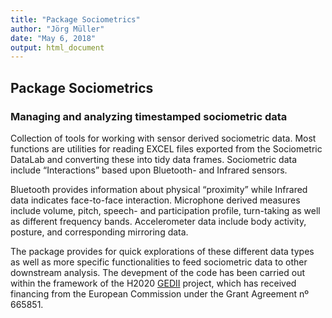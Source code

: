 ```yaml
---
title: "Package Sociometrics"
author: "Jörg Müller"
date: "May 6, 2018"
output: html_document
---
```


## Package Sociometrics

### Managing and analyzing timestamped sociometric data

Collection of tools for working with sensor derived sociometric data. Most functions are utilities
  for reading EXCEL files exported from the Sociometric DataLab and converting these into 
  tidy data frames. Sociometric data include "Interactions" based upon Bluetooth- and Infrared sensors.
  
  Bluetooth provides information about physical "proximity" while Infrared data indicates face-to-face
  interaction. Microphone derived measures include volume, pitch, speech- and participation profile, 
  turn-taking as well as different frequency bands. Accelerometer data include body activity, posture,
  and corresponding mirroring data.
  
  The package provides for quick explorations of these different data types as well as more specific 
  functionalities to feed sociometric data to other downstream analysis. 
  The devepment of the code has been carried out within the framework of the H2020 [GEDII](http://www.gedii.eu) project, which has received financing from the European Commission under the Grant Agreement nº 665851. 
